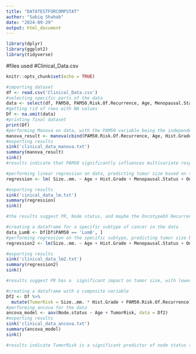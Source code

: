 ---
title: "DATATESTFORCOMPSTAT"
author: "Sabiq Shahab"
date: "2024-09-29"
output: html_document
---

```{r}
library(dplyr)
library(ggplot2)
library(tidyverse)
```

#files used
#Clinical_Data.csv

```{r setup, include=FALSE}
knitr::opts_chunk$set(echo = TRUE)
```

```{r}
#importing dataset
df <- read.csv('Clinical_Data.csv')
#selecting specific parts of the data
data <- select(df, PAM50, PAM50.Risk.Of.Recurrence, Age, Menopausal.Status, Tumor.size, Hist.Grade, Node.status, Metastasis.status, OncotypeDX.Recurrence.Score, Oncotype.Risk, Size..mm., ER, PR, Her2 )
#getting rid of rows with NA values
Df <- na.omit(data)
#printing final dataset
print(Df)
#performing Manova on data, with the PAM50 variable being the independent variable
manova_result <- manova(cbind(PAM50.Risk.Of.Recurrence, Age, Hist.Grade, Menopausal.Status, Node.status,  Oncotype.Risk, ER, PR, Her2 ) ~ PAM50, data = Df)
#exporting results
sink('clinical_data_manova.txt')
summary(manova_result)
sink()
#results indicate that PAM50 significantly influences multivariate response variables 
```

```{r}
#performing linear regression on data, predicting tumor size based on the other variables
regression <- lm( Size..mm. ~ Age + Hist.Grade + Menopausal.Status + Oncotype.Risk + ER + PR + Her2 + Node.status + PAM50.Risk.Of.Recurrence + Metastasis.status + OncotypeDX.Recurrence.Score, data = Df)

#exporting results
sink('cinical_data_lm.txt')
summary(regression)
sink()

#the results suggest PR, Node status, and maybe the OncotypeDX Recurrence Score are significant predictors of tumor size
```

```{r}
#creating a dataframe for a specific subtype of cancer in the data
data_LumB <- Df[Df$PAM50 == 'LumB', ]
#performing regression on the specific subtype, predicting tumor size based on the other variables
regression2 <- lm(Size..mm. ~ Age + Hist.Grade + Menopausal.Status + Oncotype.Risk + ER + PR + Her2 + Node.status + PAM50.Risk.Of.Recurrence + Metastasis.status + OncotypeDX.Recurrence.Score, data = data_LumB)

#exporting results
sink('clinical_data_lm2.txt')
summary(regression2)
sink()

#results suggest PR has a  significant impact on tumor size, with lower PR associated with smaller tumors, other variables are not significant
```

```{r}
#creating a dataframe with a composite variable
Df2 <- Df %>%
  mutate(TumorRisk = Size..mm. * Hist.Grade + PAM50.Risk.Of.Recurrence)
#performing ancova for the data
ancova_model <- aov(Node.status ~ Age + TumorRisk, data = Df2)
#exporting results
sink('clinical_data_ancova.txt')
summary(ancova_model)
sink()

#results indicate TumorRisk is a significant predictor of node status (higher tumorrisk value = likelihood of node involvement), but age does not significant affect node status
```


